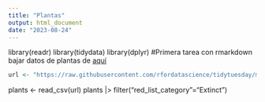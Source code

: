 ```yaml
---
title: "Plantas"
output: html_document
date: "2023-08-24"
---
```


library(readr)
library(tidydata)
library(dplyr)
#Primera tarea con rmarkdown
bajar datos de plantas de [aquí]("https://raw.githubusercontent.com/rfordatascience/tidytuesday/master/data/2020/2020-08-18/plants.csv")
```r
url <- "https://raw.githubusercontent.com/rfordatascience/tidytuesday/master/data/2020/2020-08-18/plants.csv"
```

plants <- read_csv(url)
plants |>
filter("red_list_category"="Extinct")

